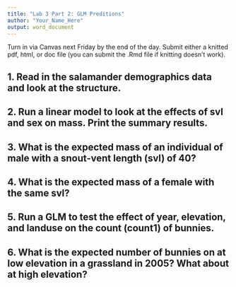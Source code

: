 ```yaml
---
title: "Lab 3 Part 2: GLM Preditions"
author: "Your_Name_Here"
output: word_document
---
```


Turn in via Canvas next Friday by the end of the day. Submit either a knitted pdf, html, or doc file (you can submit the .Rmd file if knitting doesn't work).


## 1. Read in the salamander demographics data and look at the structure.

## 2. Run a linear model to look at the effects of svl and sex on mass. Print the summary results.

## 3. What is the expected mass of an individual of male with a snout-vent length (svl) of 40? 

## 4. What is the expected mass of a female with the same svl?

## 5. Run a GLM to test the effect of year, elevation, and landuse on the count (count1) of bunnies.

## 6. What is the expected number of bunnies on at low elevation in a grassland in 2005? What about at high elevation?

